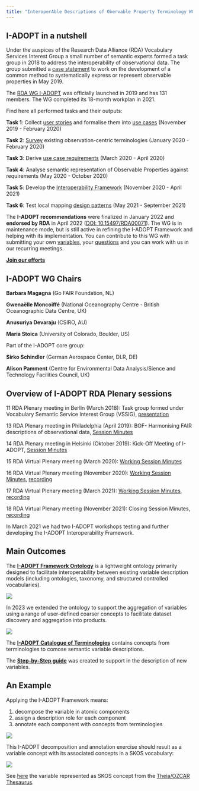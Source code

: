 ```yaml
---
title: "InteroperAble Descriptions of Obervable Property Terminology WG (I-ADOPT WG)"
---
```


## I-ADOPT in a nutshell

Under the auspices of the Research Data Alliance (RDA) Vocabulary Services Interest Group a small number of semantic experts formed a task group in 2018 to address the interoperability of observational data. The group submitted a [case statement](https://www.rd-alliance.org/app/uploads/2024/05/I-ADOPT20WG20case20statement.pdf) to work on the development of a common method to systematically express or represent observable properties in May 2019.

The [RDA WG I-ADOPT](https://www.rd-alliance.org/groups/interoperable-descriptions-observable-property-terminology-wg-i-adopt-wg/) was officially launched in 2019 and has 131 members. The WG completed its 18-month workplan in 2021.

Find here all performed tasks and their outputs:

**Task 1**: Collect [user stories](https://github.com/i-adopt/users_stories) and formalise them into [use cases](https://github.com/i-adopt/usecase_analysis/blob/master/use_case_groups.csv) (November 2019 - February 2020)

**Task 2**: [Survey](https://github.com/i-adopt/terminology-survey/blob/master/terminology_questionnaire.pdf) existing observation-centric terminologies (January 2020 - February 2020)

**Task 3**: Derive [use case requirements](https://github.com/i-adopt/requirements) (March 2020 - April 2020)

**Task 4**: Analyse semantic representation of Observable Properties against requirements (May 2020 - October 2020)

**Task 5**: Develop the [Interoperability Framework](https://w3id.org/iadopt/ont/) (November 2020 - April 2021)

**Task 6**: Test local mapping [design patterns](https://github.com/i-adopt/patterns) (May 2021 - September 2021)

The **I-ADOPT recommendations** were finalized in January 2022 and **endorsed by RDA** in April 2022 ([DOI: 10.15497/RDA00071](https://zenodo.org/records/6520132#.YnOhMJNBybQ)). The WG is in maintenance mode, but is still active in refining the I-ADOPT Framework and helping with its implementation. You can contribute to this WG with submitting your own [variables](https://github.com/i-adopt/variables), your [questions](https://github.com/i-adopt/questions) and you can work with us in our recurring meetings.

::: centered-content
[**Join our efforts**](https://docs.google.com/forms/d/e/1FAIpQLSdiDC3lLJpPqlK6080Wp3iPKKdDrEA5_HTz2_IiLW2rj8t7fQ/viewform){.btn .btn-action-primary .btn-action .btn-success .btn-lg role="button" target="_blank"}
:::

## I-ADOPT WG Chairs

**Barbara Magagna** (Go FAIR Foundation, NL)

**Gwenaëlle Moncoiffé** (National Oceanography Centre - British Oceanographic Data Centre, UK)

**Anusuriya Devaraju** (CSIRO, AU)

**Maria Stoica** (University of Colorado, Boulder, US)

Part of the I-ADOPT core group:

**Sirko Schindler** (German Aerospace Center, DLR, DE)

**Alison Pamment** (Centre for Environmental Data Analysis/Sience and Technology Facilities Council, UK)

## Overview of I-ADOPT RDA Plenary sessions

11 RDA Plenary meeting in Berlin (March 2018): Task group formed under Vocabulary Semantic Service Interest Group (VSSIG), [presentation](https://drive.google.com/file/d/1fAmy6Wr4eYDmRPR-KHQZWqDpvRyFJtn5/view)

13 RDA Plenary meeting in Philadelphia (April 2019): BOF- Harmonising FAIR descriptions of observational data, [Session Minutes](https://docs.google.com/document/d/1biV_1HT9HcDX1sqZW10JFmpPjmThy6DwQHDT6aBRynU/edit)

14 RDA Plenary meeting in Helsinki (Oktober 2019): Kick-Off Meeting of I-ADOPT, [Session Minutes](https://docs.google.com/document/d/1biV_1HT9HcDX1sqZW10JFmpPjmThy6DwQHDT6aBRynU/edit)

15 RDA Virtual Plenary meeting (March 2020): [Working Session Minutes](https://docs.google.com/document/d/1ATfuXGpLpO97sRECRLpN2lgl7C-pk4lFUN3tnUfqeB0/edit#heading=h.uu9bmriu57c)

16 RDA Virtual Plenary meeting (November 2020): [Working Session Minutes](https://docs.google.com/document/d/1yW5XsACm7TWCyXrQ83-MeavmqDs3Pi-NXxK9wopSWrs/edit), [recording](https://www.youtube.com/watch?v=zIYyvHKw_nY)

17 RDA Virtual Plenary meeting (March 2021): [Working Session Minutes](https://docs.google.com/document/d/1ce6tnY5jx7DNYwONzXcAhblmLSLjF5Q3-QZ6u2wHFxI/edit), [recording](https://www.youtube.com/watch?v=Sa1jUW2sbm0)

18 RDA Virtual Plenary meeting (November 2021): Closing Session Minutes, [recording](https://www.youtube.com/watch?v=dypgNO5z7KM&list=PL77Dq-HHs58ZC_0rzk7hZWGR8CMyKvi9c&index=58)

In March 2021 we had two I-ADOPT workshops testing and further developing the I-ADOPT Interoperability Framework.

## Main Outcomes

The [**I-ADOPT Framework Ontology**](https://w3id.org/iadopt/ont/) is a lightweight ontology primarily designed to facilitate interoperability between existing variable description models (including ontologies, taxonomy, and structured controlled vocabularies).

![](img/ontology.jpg)

In 2023 we extended the ontology to support the aggregation of variables using a range of user-defined coarser concepts to facilitate dataset discovery and aggregation into products.

![](img/extension.jpg)

The [**I-ADOPT Catalogue of Terminologies**](https://i-adopt.github.io/terminologies/) contains concepts from terminologies to comose semantic variable descriptions.

The [**Step-by-Step guide**](https://github.com/i-adopt/supplementary/tree/master/step-by-step) was created to support in the description of new variables.

## An Example

Applying the I-ADOPT Framework means:

1.  decompose the variable in atomic components
2.  assign a description role for each component
3.  annotate each component with concepts from terminologies

![](img/example.jpg)

This I-ADOPT decomposition and annotation exercise should result as a variable concept with its associated concepts in a SKOS vocabulary:

![](img/representation.jpg)

See [here](https://w3id.org/ozcar-theia/c_f120f651) the variable represented as SKOS concept from the [Theia/OZCAR Thesaurus](https://in-situ.theia-land.fr/skosmos/theia_ozcar_thesaurus/en/).
